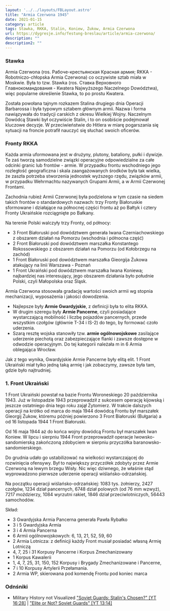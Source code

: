 ```yaml
---
layout: '../../layouts/FBLayout.astro'
title: "Armia Czerwona 1945"
date: 2021-01-15
category: article
tags: Stawka, RKKA, Stalin, Koniew, Żukow, Armia Czerwona
url: https://dygresje.info/festung-breslau/article/armia-czerwona/
description: ""
description2: ""
---
```



### Stawka

Armia Czerwona (ros. Рабоче-крестьянская Красная армия; RKKA - Robotniczo-chłopska Armia Czerwona) co oczywiste sztab miała w Moskwie. Była to tzw. Stawka (ros. Ставка Верховного Главнокомандования - Kwatera Najwyższego Naczelnego Dowództwa), więc popularne określenie Stawka, to po prostu Kwatera.

Została powołana tajnym rozkazem Stalina drugiego dnia Operacji Barbarossa i była typowym sztabem głównym armii. Nazwa i forma nawiązywała do tradycji carskich z okresu Wielkiej Wojny. Naczelnym Dowódcą Stawki był oczywiście Stalin, i to on osobiście podejmował kluczowe decyzje. W przeciwieństwie do Hitlera w miarę pogarszania się sytuacji na froncie potrafił nauczyć się słuchać swoich oficerów.

### Fronty RKKA

Każda armia uformowana jest w drużyny, plutony, bataliony, pułki i dywizje. Te zaś tworzą samodzielne związki operacyjne odpowiedzialne za całe odcinki granic lub frontów - armie. W przypadku frontu wschodniego jego rozległość geograficzna i skala zaangażowanych środków była tak wielka, że zaszła potrzeba stworzenia jednostek wyższego rzędu, związków armii, w przypadku Wehrmachtu nazywanych Grupami Armii, a w Armii Czerwonej Frontami.

Zachodnia rubież Armii Czerwonej była podzielona w tym czasie na siedem takich frontów o standardowych nazwach: trzy Fronty Białoruskie sformowane i działające na północnej części frontu aż po Bałtyk i cztery Fronty Ukraińskie rozciągnięte po Bałkany.

Na terenie Polski walczyły trzy Fronty, od północy:

- 3 Front Białoruski pod dowództwem generała Iwana Czerniachowskiego z obszarem działań na Pomorzu (wschodnia i północna część)
- 2 Front Białoruski pod dowództwem marszałka Konstantego Rokossowskiego z obszarem działań na Pomorzu (od Kołobrzegu na zachód)
- 1 Front Białoruski pod dowództwem marszałka Gieorgija Żukowa atakujący na linii Warszawa - Poznań
- 1 Front Ukraiński pod dowództwem marszałka Iwana Koniewa; najbardziej nas interesujący, jego obszarem działania było południe Polski, czyli Małopolska oraz Śląsk.

Armia Czerwona stosowała gradację wartości swoich armii wg stopnia mechanizacji, wyposażenia i jakości dowodzenia.
- Najlepsze były **Armie Gwardyjskie**, z definicji była to elita RKKA.
- W drugim szeregu były **Armie Pancerne**, czyli posiadające wystarczającą mobilność i liczbę pojazdów pancernych, przede wszystkim czołgów (głównie T-34 i IS-2) do tego, by formować czoło uderzenia.
- Szarą resztę wojska stanowiły tzw. **armie ogólnowojskowe** zasilające uderzenie piechotą oraz zabezpieczające flanki i zawsze dostępne w odwodzie operacyjnym. Do tej kategorii należała m in 6 Armia oblegająca Wrocław.

Jak z tego wynika, Gwardyjskie Armie Pancerne były elitą elit. 1 Front Ukraiński miał tylko jedną taką armię i jak zobaczymy, zawsze była tam, gdzie było najtrudniej.

### 1. Front Ukraiński

1 Front Ukraiński powstał na bazie Frontu Woroneskiego 20 października 1943. Już w listopadzie 1943 przeprowadził z sukcesem operację kijowską i jeszcze ostatniego dnia tego roku zajął Żytomierz. W trakcie dalszych operacji na krótko od marca do maja 1944 dowódcą Frontu był marszałek Gieorgij Żukow, któremu później powierzono 3 Front Białoruski (Bułgaria) a od 16 listopada 1944 1 Front Białoruski.

Od 16 maja 1944 aż do końca wojny dowódcą Frontu był marszałek Iwan Koniew. W lipcu i sierpniu 1944 Front przeprowadził operacje lwowsko-sandomierską zakończoną zdobyciem w sierpniu przyczółka baranowsko-sandomierskiego.

Do grudnia udało go ustabilizować na wielkości wystarczającej do rozwinięcia ofensywy. Był to największy przyczółek zdobyty przez Armie Czerwoną na lewym brzegu Wisły. Nic więc dziwnego, że właśnie stąd wyprowadzono pierwsze uderzenie operacji wiślańsko-odrzańskiej.

Na początku operacji wiślańsko-odrzańskiej: 1083 tys. żołnierzy, 2427 czołgów, 1234 dział pancernych, 6748 dział polowych (od 76 mm wzwyż), 7217 moździerzy, 1084 wyrzutni rakiet, 1846 dział przeciwlotniczych, 56443 samochodów.

Skład:

- 3 Gwardyjska Armia Pancerna generała Pawła Rybałko
- 3 i 5 Gwardyjska Armia
- 3 i 4 Armia Pancerna
- 6 Armii ogólnowojskowych: 6, 13, 21, 52, 59, 60
- 2 Armia Lotnicza: z definicji każdy Front musiał posiadać własną Armię Lotniczą
- 4, 7, 25 i 31 Korpusy Pancerne i Korpus Zmechanizowany
- 1 Korpus Kawalerii
- 1, 4, 7, 25, 31, 150, 152 Korpusy i Brygady Zmechanizowane i Pancerne,
- 7 i 10 Korpusy Artylerii Przełamania.
- 2 Armia WP, skierowana pod komendę Frontu pod koniec marca

<SeeAlso txt="2 Armia WP" url="/festung-breslau/article/2awp" />

### Odnśniki

- Military History not Visualized ["Soviet Guards: Stalin's Chosen?" [YT 16:28]](https://www.youtube.com/watch?v=1OiPfWkLGgI) | ["Elite or Not? Soviet Guards" [YT 13:14]](https://www.youtube.com/watch?v=TLAUBpPmu-s)
